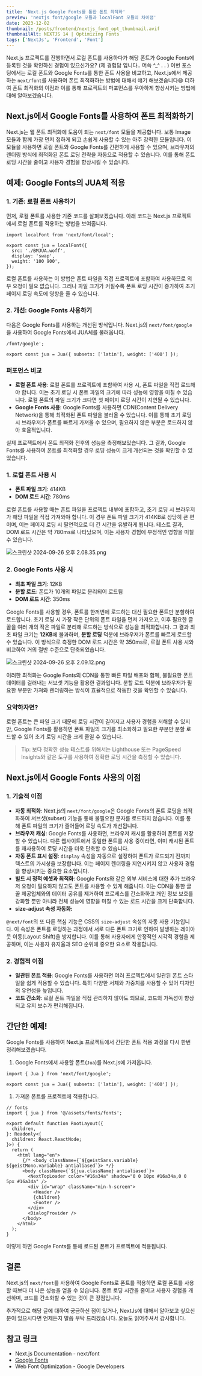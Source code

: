 ```yaml
---
title: 'Next.js Google Fonts를 통한 폰트 최적화'
preview: 'nextjs font/google 모듈과 localFont 모듈의 차이점'
date: 2023-12-02
thumbnail: /posts/frontend/nextjs_font_opt_thumbnail.avif
thumbnailAlt: NEXTJS 14 | Optimizing Fonts
tags: ['NextJs', 'Frontend', 'Font']
---
```


Next.js 프로젝트를 진행하면서 로컬 폰트를 사용하다가 해당 폰트가 Google Fonts에 등록된 것을 확인하신 경험이 있으신가요?
(제 경험담 입니다.. 머쓱 ^\_^ . . )
이번 포스팅에서는 로컬 폰트와 Google Fonts를 통한 폰트 사용을 비교하고,
Next.js에서 제공하는 `next/font`를 사용하여 폰트 최적화하는 방법에 대해서 얘기 해보겠습니다😄
더하여 폰트 최적화의 이점과 이를 통해 프로젝트의 퍼포먼스를 우아하게 향상시키는 방법에 대해 알아보겠습니다.

## Next.js에서 Google Fonts를 사용하여 폰트 최적화하기

Next.js는 웹 폰트 최적화에 도움이 되는 `next/font` 모듈을 제공합니다.
보통 Image 모듈과 함께 가장 먼저 접하게 되고 손쉽게 사용할 수 있는 아주 강력한 모듈입니다.
이 모듈을 사용하면 로컬 폰트와 Google Fonts를 간편하게 사용할 수 있으며,
브라우저의 렌더링 방식에 최적화된 폰트 로딩 전략을 자동으로 적용할 수 있습니다.
이를 통해 폰트 로딩 시간을 줄이고 사용자 경험을 향상시킬 수 있습니다.

## 예제: Google Fonts의 JUA체 적용

### 1. 기존: 로컬 폰트 사용하기

먼저, 로컬 폰트를 사용한 기존 코드를 살펴보겠습니다.
아래 코드는 Next.js 프로젝트에서 로컬 폰트를 적용하는 방법을 보여줍니다.

```tsx
import localFont from 'next/font/local';

export const jua = localFont({
  src: './BMJUA.woff',
  display: 'swap',
  weight: '100 900',
});
```

로컬 폰트를 사용하는 이 방법은 폰트 파일을 직접 프로젝트에 포함하여 사용하므로 외부 요청이 필요 없습니다.
그러나 파일 크기가 커질수록 폰트 로딩 시간이 증가하여 초기 페이지 로딩 속도에 영향을 줄 수 있습니다.

### 2. 개선: Google Fonts 사용하기

다음은 Google Fonts를 사용하는 개선된 방식입니다.
Next.js의 `next/font/google`을 사용하여 Google Fonts에서 JUA체를 불러옵니다.

```tsx
/font/google';

export const jua = Jua({ subsets: ['latin'], weight: ['400'] });
```

### 퍼포먼스 비교

- **로컬 폰트 사용**: 로컬 폰트를 프로젝트에 포함하여 사용 시, 폰트 파일을 직접 로드해야 합니다. 이는 초기 로딩 시 폰트 파일의 크기에 따라 성능에 영향을 미칠 수 있습니다. 로컬 폰트의 파일 크기가 크다면 첫 페이지 로딩 시간이 지연될 수 있습니다.
- **Google Fonts 사용**: Google Fonts를 사용하면 CDN(Content Delivery Network)을 통해 최적화된 폰트 파일을 불러올 수 있습니다. 이를 통해 초기 로딩 시 브라우저가 폰트를 빠르게 가져올 수 있으며, 필요하지 않은 부분은 로드하지 않아 효율적입니다.

실제 프로젝트에서 폰트 최적화 전후의 성능을 측정해보았습니다.
그 결과, Google Fonts를 사용하여 폰트를 최적화할 경우 로딩 성능이 크게 개선되는 것을 확인할 수 있었습니다.

### 1. 로컬 폰트 사용 시

- **폰트 파일 크기**: 414KB
- **DOM 로드 시간**: 780ms

로컬 폰트를 사용할 때는 폰트 파일을 프로젝트 내부에 포함하고, 초기 로딩 시 브라우저가 해당 파일을 직접 가져와야 합니다. 이 경우 폰트 파일 크기가 414KB로 상당히 큰 편이며, 이는 페이지 로딩 시 필연적으로 더 긴 시간을 유발하게 됩니다. 테스트 결과, DOM 로드 시간은 약 780ms로 나타났으며, 이는 사용자 경험에 부정적인 영향을 미칠 수 있습니다.

![스크린샷 2024-09-26 오후 2.08.35.png](https://prod-files-secure.s3.us-west-2.amazonaws.com/035a9866-66ae-41da-a963-460ef23556af/7e203da5-a033-425d-9c6b-b3c87bcacb56/%E1%84%89%E1%85%B3%E1%84%8F%E1%85%B3%E1%84%85%E1%85%B5%E1%86%AB%E1%84%89%E1%85%A3%E1%86%BA_2024-09-26_%E1%84%8B%E1%85%A9%E1%84%92%E1%85%AE_2.08.35.png)

### 2. Google Fonts 사용 시

- **최초 파일 크기**: 12KB
- **분할 로드**: 폰트가 10개의 파일로 분리되어 로드됨
- **DOM 로드 시간**: 350ms

Google Fonts를 사용할 경우, 폰트를 한꺼번에 로드하는 대신 필요한 폰트만 분할하여 로드합니다. 초기 로딩 시 가장 작은 단위의 폰트 파일을 먼저 가져오고, 이후 필요한 글꼴을 여러 개의 작은 파일로 분리해 로드하는 방식으로 성능을 최적화합니다. 그 결과 최초 파일 크기는 **12KB**에 불과하며, **분할 로딩** 덕분에 브라우저가 폰트를 빠르게 로드할 수 있습니다. 이 방식으로 측정한 DOM 로드 시간은 약 350ms로, 로컬 폰트 사용 시와 비교하여 거의 절반 수준으로 단축되었습니다.

![스크린샷 2024-09-26 오후 2.09.12.png](https://prod-files-secure.s3.us-west-2.amazonaws.com/035a9866-66ae-41da-a963-460ef23556af/b36892ca-1a6c-469c-bc9e-e446a3a89334/%E1%84%89%E1%85%B3%E1%84%8F%E1%85%B3%E1%84%85%E1%85%B5%E1%86%AB%E1%84%89%E1%85%A3%E1%86%BA_2024-09-26_%E1%84%8B%E1%85%A9%E1%84%92%E1%85%AE_2.09.12.png)

이러한 최적화는 Google Fonts의 CDN을 통한 빠른 파일 배포와 함께, 불필요한 폰트 데이터를 걸러내는 서브셋 기능을 활용한 결과입니다. 분할 로드 덕분에 브라우저가 필요한 부분만 가져와 렌더링하는 방식이 효율적으로 작동한 것을 확인할 수 있습니다.

### 요약하자면?

로컬 폰트는 큰 파일 크기 때문에 로딩 시간이 길어지고 사용자 경험을 저해할 수 있지만, Google Fonts를 활용하면 폰트 파일의 크기를 최소화하고 필요한 부분만 분할 로드할 수 있어 초기 로딩 시간을 크게 줄일 수 있습니다.

> Tip: 보다 정확한 성능 테스트를 위해서는 Lighthouse 또는 PageSpeed Insights와 같은 도구를 사용하여 정확한 로딩 시간을 측정할 수 있습니다.

## Next.js에서 Google Fonts 사용의 이점

### 1. 기술적 이점

- **자동 최적화**: Next.js의 `next/font/google`은 Google Fonts의 폰트 로딩을 최적화하여 서브셋(subset) 기능을 통해 불필요한 문자를 로드하지 않습니다. 이를 통해 폰트 파일의 크기가 줄어들어 로딩 속도가 개선됩니다.
- **브라우저 캐싱**: Google Fonts를 사용하면, 브라우저 캐시를 활용하여 폰트를 저장할 수 있습니다. 다른 웹사이트에서 동일한 폰트를 사용 중이라면, 이미 캐시된 폰트를 재사용하여 로딩 시간을 더욱 단축할 수 있습니다.
- **자동 폰트 표시 설정**: `display` 속성을 자동으로 설정하여 폰트가 로드되기 전까지 텍스트의 가시성을 보장합니다. 이는 페이지 렌더링을 지연시키지 않고 사용자 경험을 향상시키는 중요한 요소입니다.
- **빌드 시 정적 에셋과 최적화**: Google Fonts와 같은 외부 서비스에 대한 추가 브라우저 요청이 필요하지 않고도 폰트를 사용할 수 있게 해줍니다. 이는 CDN을 통한 글꼴 제공업체와의 데이터 공유를 제거하여 프로세스를 간소화하고 개인 정보 보호를 강화할 뿐만 아니라 전체 성능에 영향을 미칠 수 있는 로드 시간을 크게 단축합니다.
- **size-adjust 속성 자동화:**

`@next/font`의 또 다른 핵심 기능은 CSS의 `size-adjust` 속성의 자동 사용 기능입니다. 이 속성은 폰트를 로딩하는 과정에서 서로 다른 폰트 크기로 인하여 발생하는 레이아웃 이동(Layout Shift)을 방지합니다. 이를 통해 사용자에게 안정적인 시각적 경험을 제공하며, 이는 사용자 유지율과 SEO 순위에 중요한 요소로 작용합니다.

### 2. 경험적 이점

- **일관된 폰트 적용**: Google Fonts를 사용하면 여러 프로젝트에서 일관된 폰트 스타일을 쉽게 적용할 수 있습니다. 특히 다양한 서체와 가중치를 사용할 수 있어 디자인의 유연성을 높입니다.
- **코드 간소화**: 로컬 폰트 파일을 직접 관리하지 않아도 되므로, 코드의 가독성이 향상되고 유지 보수가 편리해집니다.

## 간단한 예제!

Google Fonts를 사용하여 Next.js 프로젝트에서 간단한 폰트 적용 과정을 다시 한번 정리해보겠습니다.

1. Google Fonts에서 사용할 폰트(`Jua`)를 Next.js에 가져옵니다.

```tsx
import { Jua } from 'next/font/google';

export const jua = Jua({ subsets: ['latin'], weight: ['400'] });
```

1. 가져온 폰트를 프로젝트에 적용합니다.

```tsx
// fonts
import { jua } from '@/assets/fonts/fonts';

export default function RootLayout({
  children,
}: Readonly<{
  children: React.ReactNode;
}>) {
  return (
    <html lang="en">
      {/* <body className={`${geistSans.variable} ${geistMono.variable} antialiased`}> */}
      <body className={`${jua.className} antialiased`}>
        <NextTopLoader color="#16a34a" shadow="0 0 10px #16a34a,0 0 5px #16a34a" />
        <div id="wrap" className="min-h-screen">
          <Header />
          {children}
          <Footer />
        </div>
        <DialogProvider />
      </body>
    </html>
  );
}
```

이렇게 하면 Google Fonts를 통해 로드된 폰트가 프로젝트에 적용됩니다.

## 결론

Next.js의 `next/font`를 사용하여 Google Fonts로 폰트를 적용하면
로컬 폰트를 사용할 때보다 더 나은 성능을 얻을 수 있습니다.
폰트 로딩 시간을 줄이고 사용자 경험을 개선하며, 코드를 간소화할 수 있는 것이 큰 장점입니다.

추가적으로 해당 글에 대하여 궁금하신 점이 있거나, NextJs에 대해서 알아보고 싶으신 분이 있으시다면
언제든지 말씀 부탁 드리겠습니다.
오늘도 읽어주셔서 감사합니다.

## 참고 링크

- Next.js Documentation - next/font
- [Google Fonts](https://fonts.google.com/)
- Web Font Optimization - Google Developers
